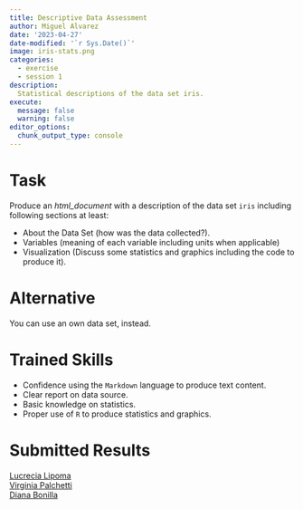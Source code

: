 ```yaml
---
title: Descriptive Data Assessment
author: Miguel Alvarez
date: '2023-04-27'
date-modified: '`r Sys.Date()`'
image: iris-stats.png
categories:
  - exercise
  - session 1
description:
  Statistical descriptions of the data set iris.
execute: 
  message: false
  warning: false
editor_options: 
  chunk_output_type: console
---
```


# Task

Produce an *html_document* with a description of the data set `iris`
including following sections at least:

- About the Data Set (how was the data collected?).
- Variables (meaning of each variable including units when applicable)
- Visualization (Discuss some statistics and graphics including the code to
  produce it).

# Alternative

You can use an own data set, instead.

# Trained Skills

- Confidence using the `Markdown` language to produce text content.
- Clear report on data source.
- Basic knowledge on statistics.
- Proper use of `R` to produce statistics and graphics.

# Submitted Results

[Lucrecia Lipoma](lucrecia-lipoma.html)\
[Virginia Palchetti](virginia-palchetti.html)\
[Diana Bonilla](diana-bonilla.html)
